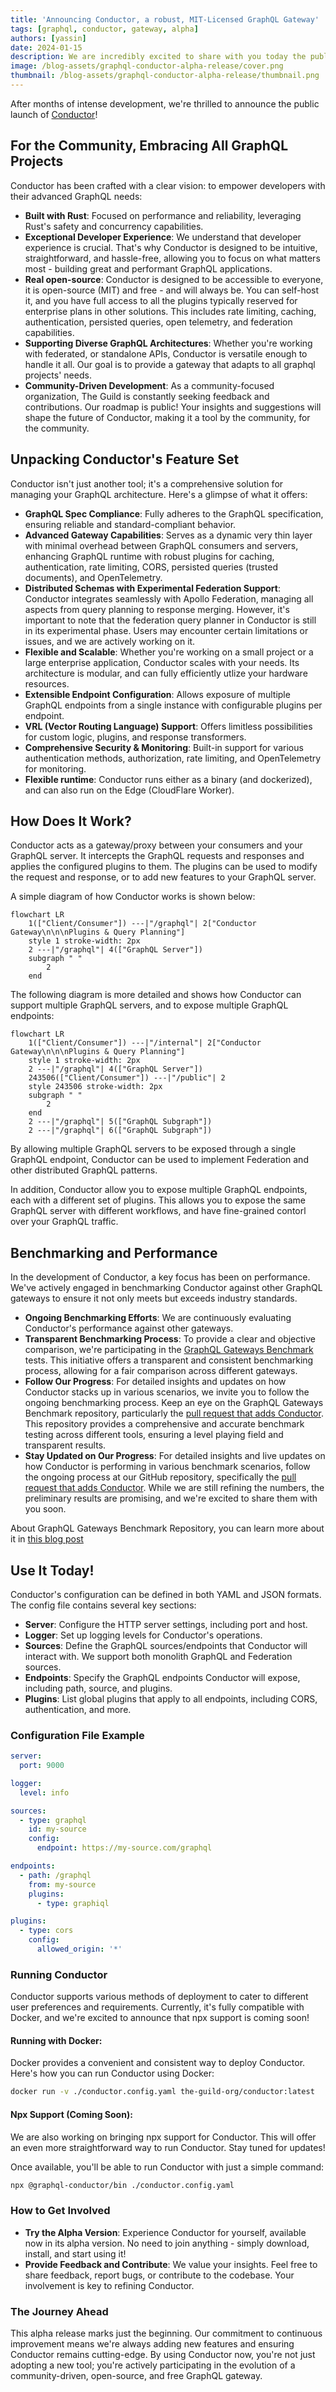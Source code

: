 ```yaml
---
title: 'Announcing Conductor, a robust, MIT-Licensed GraphQL Gateway'
tags: [graphql, conductor, gateway, alpha]
authors: [yassin]
date: 2024-01-15
description: We are incredibly excited to share with you today the public launch of Conductor!
image: /blog-assets/graphql-conductor-alpha-release/cover.png
thumbnail: /blog-assets/graphql-conductor-alpha-release/thumbnail.png
---
```


After months of intense development, we're thrilled to announce the public launch of
[Conductor](https://the-guild.dev/graphql/gateway)!

## For the Community, Embracing All GraphQL Projects

Conductor has been crafted with a clear vision: to empower developers with their advanced GraphQL
needs:

- **Built with Rust**: Focused on performance and reliability, leveraging Rust's safety and
  concurrency capabilities.
- **Exceptional Developer Experience**: We understand that developer experience is crucial. That's
  why Conductor is designed to be intuitive, straightforward, and hassle-free, allowing you to focus
  on what matters most - building great and performant GraphQL applications.
- **Real open-source**: Conductor is designed to be accessible to everyone, it is open-source (MIT)
  and free - and will always be. You can self-host it, and you have full access to all the plugins
  typically reserved for enterprise plans in other solutions. This includes rate limiting, caching,
  authentication, persisted queries, open telemetry, and federation capabilities.
- **Supporting Diverse GraphQL Architectures**: Whether you're working with federated, or standalone
  APIs, Conductor is versatile enough to handle it all. Our goal is to provide a gateway that adapts
  to all graphql projects' needs.
- **Community-Driven Development**: As a community-focused organization, The Guild is constantly
  seeking feedback and contributions. Our roadmap is public! Your insights and suggestions will
  shape the future of Conductor, making it a tool by the community, for the community.

## Unpacking Conductor's Feature Set

Conductor isn't just another tool; it's a comprehensive solution for managing your GraphQL
architecture. Here's a glimpse of what it offers:

- **GraphQL Spec Compliance**: Fully adheres to the GraphQL specification, ensuring reliable and
  standard-compliant behavior.
- **Advanced Gateway Capabilities**: Serves as a dynamic very thin layer with minimal overhead
  between GraphQL consumers and servers, enhancing GraphQL runtime with robust plugins for caching,
  authentication, rate limiting, CORS, persisted queries (trusted documents), and OpenTelemetry.
- **Distributed Schemas with Experimental Federation Support**: Conductor integrates seamlessly with
  Apollo Federation, managing all aspects from query planning to response merging. However, it's
  important to note that the federation query planner in Conductor is still in its experimental
  phase. Users may encounter certain limitations or issues, and we are actively working on it.
- **Flexible and Scalable**: Whether you're working on a small project or a large enterprise
  application, Conductor scales with your needs. Its architecture is modular, and can fully
  efficiently utlize your hardware resources.
- **Extensible Endpoint Configuration**: Allows exposure of multiple GraphQL endpoints from a single
  instance with configurable plugins per endpoint.
- **VRL (Vector Routing Language) Support**: Offers limitless possibilities for custom logic,
  plugins, and response transformers.
- **Comprehensive Security & Monitoring**: Built-in support for various authentication methods,
  authorization, rate limiting, and OpenTelemetry for monitoring.
- **Flexible runtime**: Conductor runs either as a binary (and dockerized), and can also run on the
  Edge (CloudFlare Worker).

## How Does It Work?

Conductor acts as a gateway/proxy between your consumers and your GraphQL server. It intercepts the
GraphQL requests and responses and applies the configured plugins to them. The plugins can be used
to modify the request and response, or to add new features to your GraphQL server.

A simple diagram of how Conductor works is shown below:

```mermaid
flowchart LR
	1(["Client/Consumer"]) ---|"/graphql"| 2["Conductor Gateway\n\n\nPlugins & Query Planning"]
	style 1 stroke-width: 2px
	2 ---|"/graphql"| 4(["GraphQL Server"])
	subgraph " "
		2
	end
```

The following diagram is more detailed and shows how Conductor can support multiple GraphQL servers,
and to expose multiple GraphQL endpoints:

```mermaid
flowchart LR
	1(["Client/Consumer"]) ---|"/internal"| 2["Conductor Gateway\n\n\nPlugins & Query Planning"]
	style 1 stroke-width: 2px
	2 ---|"/graphql"| 4(["GraphQL Server"])
	243506(["Client/Consumer"]) ---|"/public"| 2
	style 243506 stroke-width: 2px
	subgraph " "
		2
	end
    2 ---|"/graphql"| 5(["GraphQL Subgraph"])
    2 ---|"/graphql"| 6(["GraphQL Subgraph"])
```

By allowing multiple GraphQL servers to be exposed through a single GraphQL endpoint, Conductor can
be used to implement Federation and other distributed GraphQL patterns.

In addition, Conductor allow you to expose multiple GraphQL endpoints, each with a different set of
plugins. This allows you to expose the same GraphQL server with different workflows, and have
fine-grained contorl over your GraphQL traffic.

## Benchmarking and Performance

In the development of Conductor, a key focus has been on performance. We've actively engaged in
benchmarking Conductor against other GraphQL gateways to ensure it not only meets but exceeds
industry standards.

- **Ongoing Benchmarking Efforts**: We are continuously evaluating Conductor's performance against
  other gateways.
- **Transparent Benchmarking Process**: To provide a clear and objective comparison, we're
  participating in the
  [GraphQL Gateways Benchmark](https://github.com/the-guild-org/gateways-benchmark) tests. This
  initiative offers a transparent and consistent benchmarking process, allowing for a fair
  comparison across different gateways.
- **Follow Our Progress**: For detailed insights and updates on how Conductor stacks up in various
  scenarios, we invite you to follow the ongoing benchmarking process. Keep an eye on the GraphQL
  Gateways Benchmark repository, particularly the
  [pull request that adds Conductor](https://github.com/the-guild-org/gateways-benchmark/pull/254).
  This repository provides a comprehensive and accurate benchmark testing across different tools,
  ensuring a level playing field and transparent results.
- **Stay Updated on Our Progress**: For detailed insights and live updates on how Conductor is
  performing in various benchmark scenarios, follow the ongoing process at our GitHub repository,
  specifically the
  [pull request that adds Conductor](https://github.com/the-guild-org/gateways-benchmark/pull/254).
  While we are still refining the numbers, the preliminary results are promising, and we're excited
  to share them with you soon.

About GraphQL Gateways Benchmark Repository, you can learn more about it in
[this blog post](https://the-guild.dev/blog/state-of-graphql-gateways-in-2023)

## Use It Today!

Conductor's configuration can be defined in both YAML and JSON formats. The config file contains
several key sections:

- **Server**: Configure the HTTP server settings, including port and host.
- **Logger**: Set up logging levels for Conductor's operations.
- **Sources**: Define the GraphQL sources/endpoints that Conductor will interact with. We support
  both monolith GraphQL and Federation sources.
- **Endpoints**: Specify the GraphQL endpoints Conductor will expose, including path, source, and
  plugins.
- **Plugins**: List global plugins that apply to all endpoints, including CORS, authentication, and
  more.

### Configuration File Example

```yaml
server:
  port: 9000

logger:
  level: info

sources:
  - type: graphql
    id: my-source
    config:
      endpoint: https://my-source.com/graphql

endpoints:
  - path: /graphql
    from: my-source
    plugins:
      - type: graphiql

plugins:
  - type: cors
    config:
      allowed_origin: '*'
```

### Running Conductor

Conductor supports various methods of deployment to cater to different user preferences and
requirements. Currently, it's fully compatible with Docker, and we're excited to announce that npx
support is coming soon!

#### Running with Docker:

Docker provides a convenient and consistent way to deploy Conductor. Here's how you can run
Conductor using Docker:

```sh
docker run -v ./conductor.config.yaml the-guild-org/conductor:latest
```

#### Npx Support (Coming Soon):

We are also working on bringing npx support for Conductor. This will offer an even more
straightforward way to run Conductor. Stay tuned for updates!

Once available, you'll be able to run Conductor with just a simple command:

```sh
npx @graphql-conductor/bin ./conductor.config.yaml
```

### How to Get Involved

- **Try the Alpha Version**: Experience Conductor for yourself, available now in its alpha version.
  No need to join anything - simply download, install, and start using it!
- **Provide Feedback and Contribute**: We value your insights. Feel free to share feedback, report
  bugs, or contribute to the codebase. Your involvement is key to refining Conductor.

### The Journey Ahead

This alpha release marks just the beginning. Our commitment to continuous improvement means we're
always adding new features and ensuring Conductor remains cutting-edge. By using Conductor now,
you're not just adopting a new tool; you're actively participating in the evolution of a
community-driven, open-source, and free GraphQL gateway.
